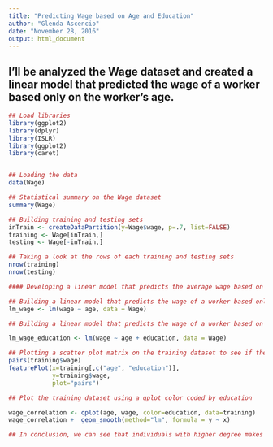 ```yaml
---
title: "Predicting Wage based on Age and Education"
author: "Glenda Ascencio"
date: "November 28, 2016"
output: html_document
---
```


## I'll be analyzed the Wage dataset and created a linear model that predicted the wage of a worker based only on the worker’s age. 
```r
## Load libraries
library(ggplot2)
library(dplyr)
library(ISLR)
library(ggplot2)
library(caret)


## Loading the data
data(Wage)

## Statistical summary on the Wage dataset
summary(Wage)

## Building training and testing sets
inTrain <- createDataPartition(y=Wage$wage, p=.7, list=FALSE)
training <- Wage[inTrain,]
testing <- Wage[-inTrain,]

## Taking a look at the rows of each training and testing sets
nrow(training)
nrow(testing)

#### Developing a linear model that predicts the average wage based on are and education ####

## Building a linear model that predicts the wage of a worker based only on the worker's age
lm_wage <- lm(wage ~ age, data = Wage)

## Building a linear model that predicts the wage of a worker based on the worker's age and education

lm_wage_education <- lm(wage ~ age + education, data = Wage)

## Plotting a scatter plot matrix on the training dataset to see if there's a correlation between wage on age or education. The result shows a correlation between wage and education level.
pairs(training$wage)
featurePlot(x=training[,c("age", "education")],
            y=training$wage,
            plot="pairs")

## Plot the training dataset using a qplot color coded by education

wage_correlation <- qplot(age, wage, color=education, data=training)
wage_correlation +  geom_smooth(method="lm", formula = y ~ x)

## In conclusion, we can see that individuals with higher degree makes more money than those people with a lower degree

```

